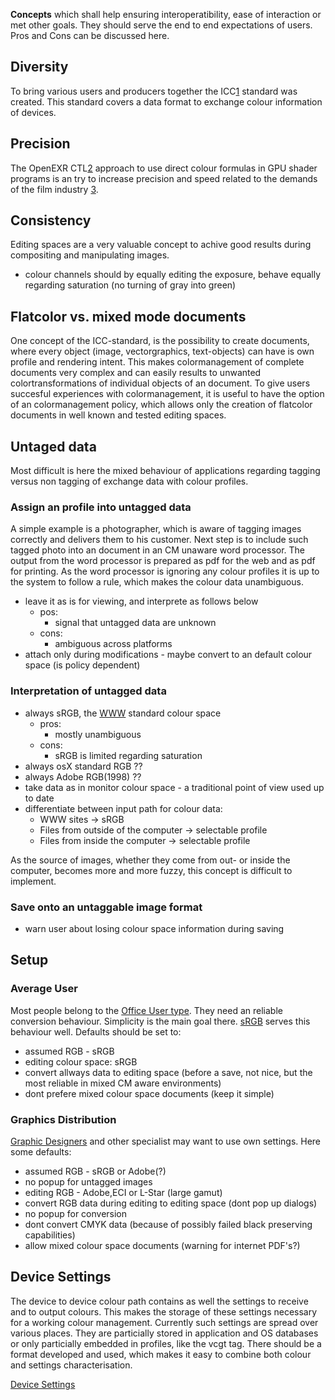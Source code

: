 '''Concepts''' which shall help ensuring interoperatibility, ease of interaction or met other goals. They should serve the end to end expectations of users. Pros and Cons can be discussed here.

== Diversity ==
To bring various users and producers together the ICC[http://www.color.org] standard was created. This standard covers a data format to exchange colour information of devices.
== Precision ==
The OpenEXR CTL[http://www.openexr.com/documentation.html] approach to use direct colour formulas in GPU shader programs is an try to increase precision and speed related to the demands of the film industry [http://www.ilm.com].
== Consistency ==
Editing spaces are a very valuable concept to achive good results during compositing and manipulating images.
* colour channels should by equally editing the exposure, behave equally regarding saturation (no turning of gray into green)
== Flatcolor vs. mixed mode documents ==
One concept of the ICC-standard, is the possibility to create documents, where every object (image, vectorgraphics, text-objects) can have is own profile and rendering intent. This makes colormanagement of complete documents very complex and can easily results to unwanted colortransformations of individual objects of an document.
To give users succesful experiences with colormanagement, it is useful to have the option of an colormanagement policy, which allows only the creation of flatcolor documents in well known and tested editing spaces.
== Untaged data ==
Most difficult is here the mixed behaviour of applications regarding tagging versus non tagging of exchange data with colour profiles.
=== Assign an profile into untagged data ===
A simple example is a photographer, which is aware of tagging images correctly and delivers them to his customer. Next step is to include such tagged photo into an document in an CM unaware word processor. The output from the word processor is prepared as pdf for the web and as pdf for printing. As the word processor is ignoring any colour profiles it is up to the system to follow a rule, which makes the colour data unambiguous.

*leave it as is for viewing, and interprete as follows below
**pos:
***signal that untagged data are unknown
**cons:
***ambiguous across platforms
*attach only during modifications - maybe convert to an default colour space (is policy dependent)
=== Interpretation of untagged data ===
*always sRGB, the [[Standards#sRGB_workflow|WWW]] standard colour space
**pros:
***mostly unambiguous
**cons:
***sRGB is limited regarding saturation
*always osX standard RGB ??
*always Adobe RGB(1998) ??
*take data as in monitor colour space - a traditional point of view used up to date
*differentiate between input path for colour data:
**WWW sites -> sRGB
**Files from outside of the computer -> selectable profile
**Files from inside the computer -> selectable profile
As the source of images, whether they come from out- or inside the computer, becomes more and more fuzzy, this concept is difficult to implement.

=== Save onto an untaggable image format ===
*warn user about losing colour space information during saving

== Setup ==
=== Average User ===
Most people belong to the [[What_the_users_want#Office_Users_.2F_Webdesigners|Office User type]]. They need an reliable conversion behaviour. Simplicity is the main goal there. [[Standards|sRGB]] serves this behaviour well. Defaults should be set to:
* assumed RGB - sRGB
* editing colour space: sRGB
* convert allways data to editing space (before a save, not nice, but the most reliable in mixed CM aware environments)
* dont prefere mixed colour space documents (keep it simple)

=== Graphics Distribution ===
[[What_the_users_want#Graphic_Designers|Graphic Designers]] and other specialist may want to use own settings. Here some defaults:
* assumed RGB - sRGB or Adobe(?)
* no popup for untagged images
* editing RGB - Adobe,ECI or L-Star (large gamut)
* convert RGB data during editing to editing space (dont pop up dialogs)
* no popup for conversion
* dont convert CMYK data (because of possibly failed black preserving capabilities)
* allow mixed colour space documents (warning for internet PDF's?)

== Device Settings ==
The device to device colour path contains as well the settings to receive and to output colours. This makes the storage of these settings necessary for a working colour management. Currently such settings are spread over various places. They are particially stored in application and OS databases or only particially embedded in profiles, like the vcgt tag. There should be a format developed and used, which makes it easy to combine both colour and settings characterisation.

[[Device Settings]]